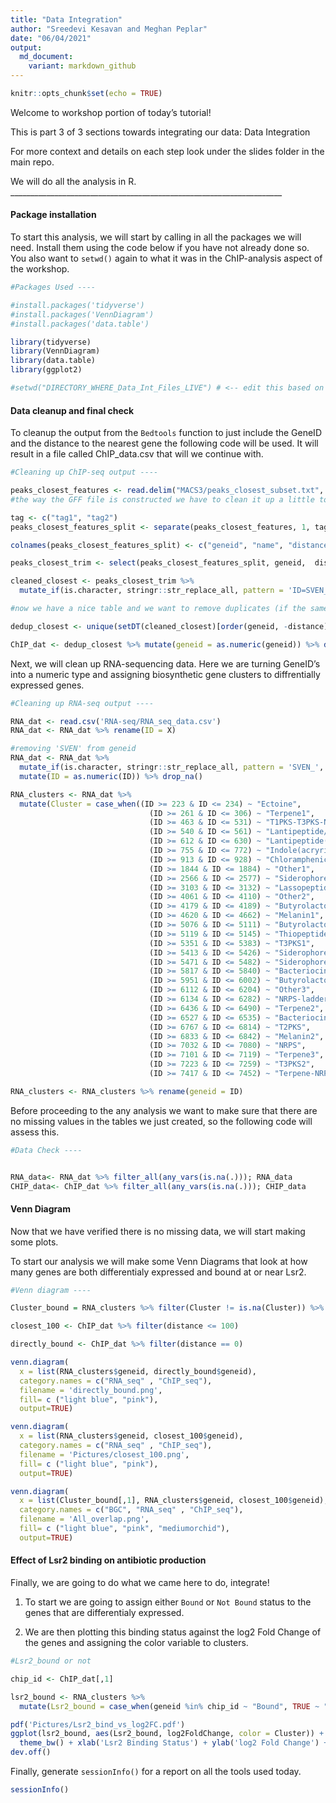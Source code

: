 ```yaml
---
title: "Data Integration"
author: "Sreedevi Kesavan and Meghan Peplar"
date: "06/04/2021"
output:
  md_document:
    variant: markdown_github
---
```


```r
knitr::opts_chunk$set(echo = TRUE)
```
Welcome to workshop portion of today's tutorial!

This is part 3 of 3 sections towards integrating our data: Data Integration

For more context and details on each step look under the slides folder in the main repo. 

We will do all the analysis in R. 
____________________________________________________________________

#### Package installation

To start this analysis, we will start by calling in all the packages we will need. Install them using the code below if you have not already done so. You also want to `setwd()` again to what it was in the ChIP-analysis aspect of the workshop. 

```r
#Packages Used ----

#install.packages('tidyverse')
#install.packages('VennDiagram')
#install.packages('data.table')

library(tidyverse)
library(VennDiagram)
library(data.table)
library(ggplot2)

#setwd("DIRECTORY_WHERE_Data_Int_Files_LIVE") # <-- edit this based on the directory of your choice

```

#### Data cleanup and final check 

To cleanup the output from the `Bedtools` function to just include the GeneID and the distance to the nearest gene the following code will be used. It will result in a file called ChIP_data.csv that will we continue with.

```r
#Cleaning up ChIP-seq output ----

peaks_closest_features <- read.delim("MACS3/peaks_closest_subset.txt", header = FALSE)
#the way the GFF file is constructed we have to clean it up a little to get a table we can use for further analyses

tag <- c("tag1", "tag2")
peaks_closest_features_split <- separate(peaks_closest_features, 1, tag, sep = ";")

colnames(peaks_closest_features_split) <- c("geneid", "name", "distance")

peaks_closest_trim <- select(peaks_closest_features_split, geneid,  distance)

cleaned_closest <- peaks_closest_trim %>%
  mutate_if(is.character, stringr::str_replace_all, pattern = 'ID=SVEN_', replacement = '')

#now we have a nice table and we want to remove duplicates (if the same gene is ID'd by all four pairwise comparisons, just keep the one with greatest distance). 

dedup_closest <- unique(setDT(cleaned_closest)[order(geneid, -distance)], by = "geneid")

ChIP_dat <- dedup_closest %>% mutate(geneid = as.numeric(geneid)) %>% drop_na() 

```

Next, we will clean up RNA-sequencing data. Here we are turning GeneID's into a numeric type and assigning biosynthetic gene clusters to diffrentially expressed genes. 

```r

#Cleaning up RNA-seq output ----

RNA_dat <- read.csv('RNA-seq/RNA_seq_data.csv')
RNA_dat <- RNA_dat %>% rename(ID = X)

#removing 'SVEN' from geneid
RNA_dat <- RNA_dat %>%
  mutate_if(is.character, stringr::str_replace_all, pattern = 'SVEN_', replacement = '') %>%
  mutate(ID = as.numeric(ID)) %>% drop_na() 

RNA_clusters <- RNA_dat %>%
  mutate(Cluster = case_when((ID >= 223 & ID <= 234) ~ "Ectoine",
                               (ID >= 261 & ID <= 306) ~ "Terpene1",
                               (ID >= 463 & ID <= 531) ~ "T1PKS-T3PKS-NRPS",
                               (ID >= 540 & ID <= 561) ~ "Lantipeptide/terpene"	,
                               (ID >= 612 & ID <= 630) ~ "Lantipeptide(venezuelin)",
                               (ID >= 755 & ID <= 772) ~ "Indole(acryriaflavin)",
                               (ID >= 913 & ID <= 928) ~ "Chloramphenicol",
                               (ID >= 1844 & ID <= 1884) ~ "Other1",
                               (ID >= 2566 & ID <= 2577) ~ "Siderophore(desferrioxamine-like)",
                               (ID >= 3103 & ID <= 3132) ~ "Lassopeptide",
                               (ID >= 4061 & ID <= 4110) ~ "Other2",
                               (ID >= 4179 & ID <= 4189) ~ "Butyrolactone(gaburedin)",
                               (ID >= 4620 & ID <= 4662) ~ "Melanin1",
                               (ID >= 5076 & ID <= 5111) ~ "Butyrolactone",
                               (ID >= 5119 & ID <= 5145) ~ "Thiopeptide",
                               (ID >= 5351 & ID <= 5383) ~ "T3PKS1",
                               (ID >= 5413 & ID <= 5426) ~ "Siderophore1",
                               (ID >= 5471 & ID <= 5482) ~ "Siderophore2",
                               (ID >= 5817 & ID <= 5840) ~ "Bacteriocin1",
                               (ID >= 5951 & ID <= 6002) ~ "Butyrolactone/T2PKS",
                               (ID >= 6112 & ID <= 6204) ~ "Other3",
                               (ID >= 6134 & ID <= 6282) ~ "NRPS-ladderane",
                               (ID >= 6436 & ID <= 6490) ~ "Terpene2",
                               (ID >= 6527 & ID <= 6535) ~ "Bacteriocin2",
                               (ID >= 6767 & ID <= 6814) ~ "T2PKS",
                               (ID >= 6833 & ID <= 6842) ~ "Melanin2",
                               (ID >= 7032 & ID <= 7080) ~ "NRPS",
                               (ID >= 7101 & ID <= 7119) ~ "Terpene3",
                               (ID >= 7223 & ID <= 7259) ~ "T3PKS2",
                               (ID >= 7417 & ID <= 7452) ~ "Terpene-NRPS"))

RNA_clusters <- RNA_clusters %>% rename(geneid = ID)
```

Before proceeding to the any analysis we want to make sure that there are no missing values in the tables we just created, so the following code will assess this. 


```r

#Data Check ----


RNA_data<- RNA_dat %>% filter_all(any_vars(is.na(.))); RNA_data
CHIP_data<- ChIP_dat %>% filter_all(any_vars(is.na(.))); CHIP_data
```

#### Venn Diagram

Now that we have verified there is no missing data, we will start making some plots. 

To start our analysis we will make some Venn Diagrams that look at how many genes are both differentialy expressed and bound at or near Lsr2. 

```r
#Venn diagram ----

Cluster_bound = RNA_clusters %>% filter(Cluster != is.na(Cluster)) %>% select(geneid)

closest_100 <- ChIP_dat %>% filter(distance <= 100)

directly_bound <- ChIP_dat %>% filter(distance == 0)

venn.diagram(
  x = list(RNA_clusters$geneid, directly_bound$geneid),
  category.names = c("RNA_seq" , "ChIP_seq"),
  filename = 'directly_bound.png',
  fill= c ("light blue", "pink"),
  output=TRUE)

venn.diagram(
  x = list(RNA_clusters$geneid, closest_100$geneid),
  category.names = c("RNA_seq" , "ChIP_seq"),
  filename = 'Pictures/closest_100.png',
  fill= c ("light blue", "pink"),
  output=TRUE)

venn.diagram(
  x = list(Cluster_bound[,1], RNA_clusters$geneid, closest_100$geneid),
  category.names = c("BGC", "RNA_seq" , "ChIP_seq"),
  filename = 'All_overlap.png',
  fill= c ("light blue", "pink", "mediumorchid"),
  output=TRUE)
```

#### Effect of Lsr2 binding on antibiotic production

Finally, we are going to do what we came here to do, integrate! 

1. To start we are going to assign either `Bound` or `Not Bound` status to the genes that are differentialy expressed. 

2. We are then plotting this binding status against the log2 Fold Change of the genes and assigning the color variable to clusters. 

```r
#Lsr2_bound or not

chip_id <- ChIP_dat[,1]

lsr2_bound <- RNA_clusters %>% 
  mutate(Lsr2_bound = case_when(geneid %in% chip_id ~ "Bound", TRUE ~ "Not Bound"))

pdf('Pictures/Lsr2_bind_vs_log2FC.pdf')
ggplot(lsr2_bound, aes(Lsr2_bound, log2FoldChange, color = Cluster)) + geom_jitter(size = 2, alpha = 0.5) + 
  theme_bw() + xlab('Lsr2 Binding Status') + ylab('log2 Fold Change') + geom_hline(yintercept = 0, alpha = 0.7, color = 'red') + ylim(min = -10, max = 10)
dev.off()
```

Finally, generate `sessionInfo()` for a report on all the tools used today. 

```r

sessionInfo()

```


